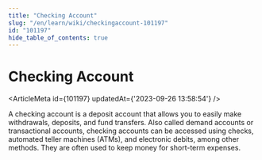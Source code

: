 ```yaml
---
title: "Checking Account"
slug: "/en/learn/wiki/checkingaccount-101197"
id: "101197"
hide_table_of_contents: true
---
```



# Checking Account

<ArticleMeta id={101197} updatedAt={'2023-09-26 13:58:54'} />
<div className='border-solid border-b border-t-0 my-4 border-[var(--ifm-color-gray-300)]' />

A checking account is a deposit account that allows you to easily make withdrawals, deposits, and fund transfers. Also called demand accounts or transactional accounts, checking accounts can be accessed using checks, automated teller machines (ATMs), and electronic debits, among other methods. They are often used to keep money for short-term expenses.
